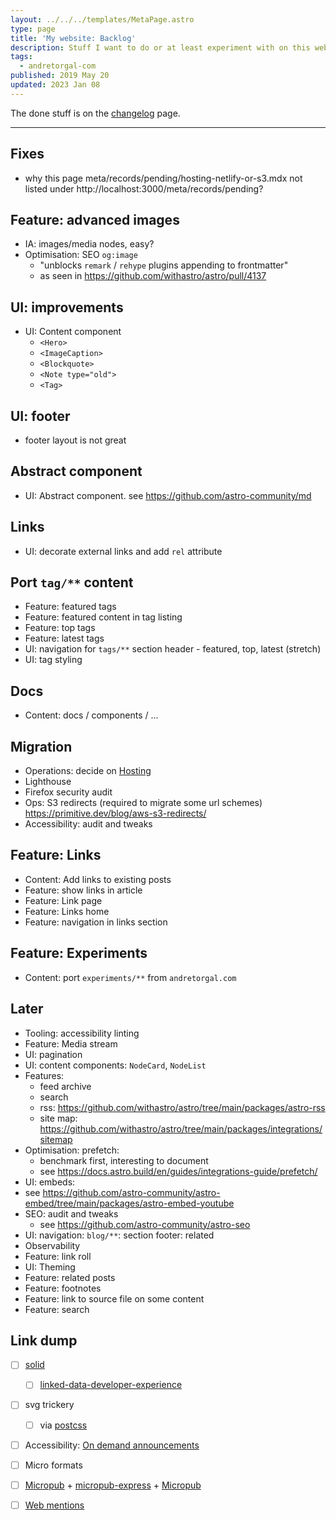 ```yaml
---
layout: ../../../templates/MetaPage.astro
type: page
title: 'My website: Backlog'
description: Stuff I want to do or at least experiment with on this website
tags:
  - andretorgal-com
published: 2019 May 20
updated: 2023 Jan 08
---
```


The done stuff is on the [changelog](/meta/project/changelog) page.

---

## Fixes

- why this page meta/records/pending/hosting-netlify-or-s3.mdx not listed under http://localhost:3000/meta/records/pending?

## Feature: advanced images

- IA: images/media nodes, easy?
- Optimisation: SEO `og:image`
  - "unblocks `remark` / `rehype` plugins appending to frontmatter"
  - as seen in https://github.com/withastro/astro/pull/4137

## UI: improvements

- UI: Content component
  - `<Hero>`
  - `<ImageCaption>`
  - `<Blockquote>`
  - `<Note type="old">`
  - `<Tag>`

## UI: footer

- footer layout is not great

## Abstract component

- UI: Abstract component. see https://github.com/astro-community/md

## Links

- UI: decorate external links and add `rel` attribute

## Port `tag/**` content

- Feature: featured tags
- Feature: featured content in tag listing
- Feature: top tags
- Feature: latest tags
- UI: navigation for `tags/**` section header - featured, top, latest (stretch)
- UI: tag styling

## Docs

- Content: docs / components / ...

## Migration

- Operations: decide on [Hosting](/meta/records/pending/hosting-netlify-or-s3)
- Lighthouse
- Firefox security audit
- Ops: S3 redirects (required to migrate some url schemes) https://primitive.dev/blog/aws-s3-redirects/
- Accessibility: audit and tweaks

## Feature: Links

- Content: Add links to existing posts
- Feature: show links in article
- Feature: Link page
- Feature: Links home
- Feature: navigation in links section

## Feature: Experiments

- Content: port `experiments/**` from `andretorgal.com`

## Later

- Tooling: accessibility linting
- Feature: Media stream
- UI: pagination
- UI: content components: `NodeCard`, `NodeList`
- Features:
  - feed archive
  - search
  - rss: https://github.com/withastro/astro/tree/main/packages/astro-rss
  - site map: https://github.com/withastro/astro/tree/main/packages/integrations/sitemap
- Optimisation: prefetch:
  - benchmark first, interesting to document
  - see https://docs.astro.build/en/guides/integrations-guide/prefetch/
- UI: embeds:
- see https://github.com/astro-community/astro-embed/tree/main/packages/astro-embed-youtube
- SEO: audit and tweaks
  - see https://github.com/astro-community/astro-seo
- UI: navigation: `blog/**`: section footer: related
- Observability
- Feature: link roll
- UI: Theming
- Feature: related posts
- Feature: footnotes
- Feature: link to source file on some content
- Feature: search

## Link dump

- [ ] [solid](https://solid.inrupt.com/)

  - [ ] [linked-data-developer-experience](https://ruben.verborgh.org/blog/2018/12/28/designing-a-linked-data-developer-experience/)

- [ ] svg trickery

  - [ ] via [postcss](https://github.com/jonathantneal/postcss-write-svg)

- [ ] Accessibility: [On demand announcements](https://github.com/Heydon/on-demand-live-region)
- [ ] Micro formats
- [ ] [Micropub](https://indieweb.org/Micropub) + [micropub-express](https://github.com/voxpelli/node-micropub-express) + [Micropub](https://micropub.rocks/)
- [ ] [Web mentions](https://webmention.io/)
